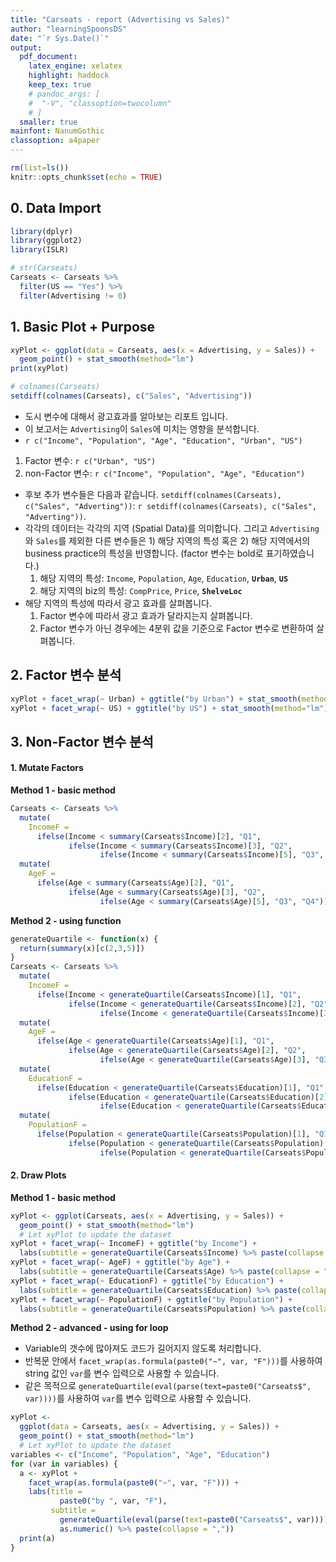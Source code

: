 ---
title: "Carseats - report (Advertising vs Sales)"
author: "learningSpoonsDS"
date: "`r Sys.Date()`"
output:   
  pdf_document:  
    latex_engine: xelatex  
    highlight: haddock  
    keep_tex: true  
    # pandoc_args: [
    #  "-V", "classoption=twocolumn"
    # ]
  smaller: true
mainfont: NanumGothic
classoption: a4paper
---

```{r setup, include=FALSE}
rm(list=ls())
knitr::opts_chunk$set(echo = TRUE)
```

## 0. Data Import   

```{r, message = FALSE}
library(dplyr)
library(ggplot2)
library(ISLR)
```

```{r}
# str(Carseats)
Carseats <- Carseats %>% 
  filter(US == "Yes") %>%
  filter(Advertising != 0)
```

## 1. Basic Plot + Purpose  

```{r}
xyPlot <- ggplot(data = Carseats, aes(x = Advertising, y = Sales)) +
  geom_point() + stat_smooth(method="lm")
print(xyPlot)
```

```{r}
# colnames(Carseats)
setdiff(colnames(Carseats), c("Sales", "Advertising"))
```

+ 도시 변수에 대해서 광고효과를 알아보는 리포트 입니다.  
+ 이 보고서는 `Advertising`이 `Sales`에 미치는 영향을 분석합니다.  
+ `r c("Income", "Population", "Age", "Education", "Urban", "US")`  

1. Factor 변수: `r c("Urban", "US")`  
2. non-Factor 변수: `r c("Income", "Population", "Age", "Education")`

+ 후보 추가 변수들은 다음과 같습니다. `setdiff(colnames(Carseats), c("Sales", "Adverting"))`: `r setdiff(colnames(Carseats), c("Sales", "Adverting"))`.  
+ 각각의 데이터는 각각의 지역 (Spatial Data)를 의미합니다.  그리고 `Advertising`와 `Sales`를 제외한 다른 변수들은 1) 해당 지역의 특성 혹은 2) 해당 지역에서의 business practice의 특성을 반영합니다. (factor 변수는 bold로 표기하였습니다.)   
  1. 해당 지역의 특성: `Income`, `Population`, `Age`, `Education`, **`Urban`**, **`US`**   
  2. 해당 지역의 biz의 특성: `CompPrice`, `Price`, **`ShelveLoc`**  

+ 해당 지역의 특성에 따라서 광고 효과를 살펴봅니다.  
  1. Factor 변수에 따라서 광고 효과가 달라지는지 살펴봅니다.  
  2. Factor 변수가 아닌 경우에는 4분위 값을 기준으로 Factor 변수로 변환하여 살펴봅니다.  


## 2. Factor 변수 분석  

```{r}
xyPlot + facet_wrap(~ Urban) + ggtitle("by Urban") + stat_smooth(method="lm")
xyPlot + facet_wrap(~ US) + ggtitle("by US") + stat_smooth(method="lm")
```

## 3. Non-Factor 변수 분석  

#### 1. Mutate Factors  

**Method 1 - basic method**  

```{r, eval = FALSE}
Carseats <- Carseats %>%
  mutate(
    IncomeF = 
      ifelse(Income < summary(Carseats$Income)[2], "Q1",
             ifelse(Income < summary(Carseats$Income)[3], "Q2",
                    ifelse(Income < summary(Carseats$Income)[5], "Q3", "Q4")))) %>%
  mutate(
    AgeF = 
      ifelse(Age < summary(Carseats$Age)[2], "Q1",
             ifelse(Age < summary(Carseats$Age)[3], "Q2",
                    ifelse(Age < summary(Carseats$Age)[5], "Q3", "Q4"))))  
```

**Method 2 - using function**  

```{r}
generateQuartile <- function(x) {
  return(summary(x)[c(2,3,5)])
}
Carseats <- Carseats %>%
  mutate(
    IncomeF = 
      ifelse(Income < generateQuartile(Carseats$Income)[1], "Q1",
             ifelse(Income < generateQuartile(Carseats$Income)[2], "Q2",
                    ifelse(Income < generateQuartile(Carseats$Income)[3], "Q3", "Q4")))) %>%
  mutate(
    AgeF = 
      ifelse(Age < generateQuartile(Carseats$Age)[1], "Q1",
             ifelse(Age < generateQuartile(Carseats$Age)[2], "Q2",
                    ifelse(Age < generateQuartile(Carseats$Age)[3], "Q3", "Q4")))) %>%  
  mutate(
    EducationF = 
      ifelse(Education < generateQuartile(Carseats$Education)[1], "Q1",
             ifelse(Education < generateQuartile(Carseats$Education)[2], "Q2",
                    ifelse(Education < generateQuartile(Carseats$Education)[3], "Q3", "Q4")))) %>%
  mutate(
    PopulationF = 
      ifelse(Population < generateQuartile(Carseats$Population)[1], "Q1",
             ifelse(Population < generateQuartile(Carseats$Population)[2], "Q2",
                    ifelse(Population < generateQuartile(Carseats$Population)[3], "Q3", "Q4"))))
```

#### 2. Draw Plots    

**Method 1 - basic method**

```{r, eval=FALSE}
xyPlot <- ggplot(Carseats, aes(x = Advertising, y = Sales)) +
  geom_point() + stat_smooth(method="lm") 
  # Let xyPlot to update the dataset  
xyPlot + facet_wrap(~ IncomeF) + ggtitle("by Income") +
  labs(subtitle = generateQuartile(Carseats$Income) %>% paste(collapse = ","))
xyPlot + facet_wrap(~ AgeF) + ggtitle("by Age") +
  labs(subtitle = generateQuartile(Carseats$Age) %>% paste(collapse = ","))
xyPlot + facet_wrap(~ EducationF) + ggtitle("by Education") + 
  labs(subtitle = generateQuartile(Carseats$Education) %>% paste(collapse = ","))
xyPlot + facet_wrap(~ PopulationF) + ggtitle("by Population") +
  labs(subtitle = generateQuartile(Carseats$Population) %>% paste(collapse = ","))
```

**Method 2 - advanced - using for loop**   

+ Variable의 갯수에 많아져도 코드가 길어지지 않도록 처리합니다.  
+ 반복문 안에서 `facet_wrap(as.formula(paste0("~", var, "F")))`를 사용하여 string 값인 `var`를 변수 입력으로 사용할 수 있습니다.  
+ 같은 목적으로 `generateQuartile(eval(parse(text=paste0("Carseats$", var))))`를 사용하여 `var`를 변수 입력으로 사용할 수 있습니다.  

```{r}
xyPlot <- 
  ggplot(data = Carseats, aes(x = Advertising, y = Sales)) + 
  geom_point() + stat_smooth(method="lm") 
  # Let xyPlot to update the dataset   
variables <- c("Income", "Population", "Age", "Education")
for (var in variables) {
  a <- xyPlot + 
    facet_wrap(as.formula(paste0("~", var, "F"))) +
    labs(title = 
           paste0("by ", var, "F"),
         subtitle = 
           generateQuartile(eval(parse(text=paste0("Carseats$", var)))) %>%
           as.numeric() %>% paste(collapse = ","))
  print(a)
}
```

